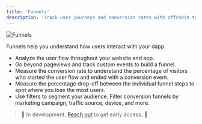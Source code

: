 ```yaml
---
title: 'Funnels'
description: 'Track user journeys and conversion rates with offchain to onchain funnel analytics.'
---
```


<Frame caption="Create a funnel by adding steps to your dapp and measuring the conversion rate at each step.">
	<img src="/images/funnels.png" alt="Funnels" />
</Frame>

Funnels help you understand how users interact with your dapp.

- Analyze the user flow throughout your website and app.
- Go beyond pageviews and track custom events to build a funnel.
- Measure the conversion rate to understand the percentage of visitors who started the user flow and ended with a conversion event.
- Measure the percentage drop-off between the individual funnel steps to spot where you lose the most users.
- Use filters to segment your audience. Filter conversion funnels by marketing campaign, traffic source, device, and more.
 
 > 🚧 In development. <a href="https://cal.com/formo/30min">Reach out</a> to get early access. 🚧
